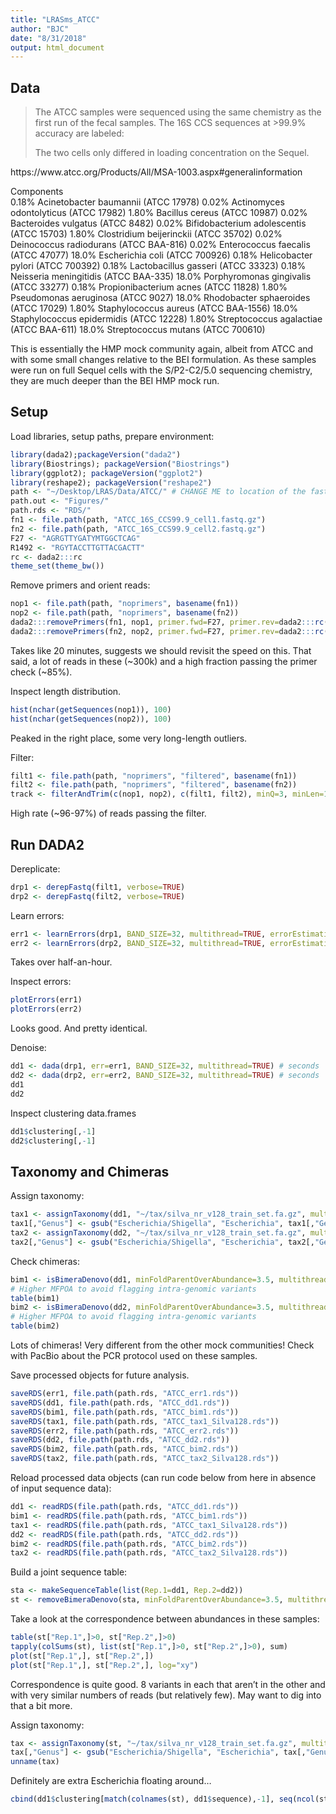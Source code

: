 ```yaml
---
title: "LRASms_ATCC"
author: "BJC"
date: "8/31/2018"
output: html_document
---
```


## Data

>The ATCC samples were sequenced using the same chemistry as the first run of the fecal samples.  The 16S CCS sequences at >99.9% accuracy are labeled:
>
>The two cells only differed in loading concentration on the Sequel.

https://www.atcc.org/Products/All/MSA-1003.aspx#generalinformation

Components	
0.18% Acinetobacter baumannii (ATCC 17978)
0.02% Actinomyces odontolyticus (ATCC 17982)
1.80% Bacillus cereus (ATCC 10987)
0.02% Bacteroides vulgatus (ATCC 8482)
0.02% Bifidobacterium adolescentis (ATCC 15703)
1.80% Clostridium beijerinckii (ATCC 35702)
0.02% Deinococcus radiodurans (ATCC BAA-816)
0.02% Enterococcus faecalis (ATCC 47077)
18.0% Escherichia coli (ATCC 700926)
0.18% Helicobacter pylori (ATCC 700392)
0.18% Lactobacillus gasseri (ATCC 33323)
0.18% Neisseria meningitidis (ATCC BAA-335)
18.0% Porphyromonas gingivalis (ATCC 33277)
0.18% Propionibacterium acnes (ATCC 11828)
1.80% Pseudomonas aeruginosa (ATCC 9027)
18.0% Rhodobacter sphaeroides (ATCC 17029)
1.80% Staphylococcus aureus (ATCC BAA-1556)
18.0% Staphylococcus epidermidis (ATCC 12228)
1.80% Streptococcus agalactiae (ATCC BAA-611)
18.0% Streptococcus mutans (ATCC 700610)

This is essentially the HMP mock community again, albeit from ATCC and with some small changes relative to the BEI formulation. As these samples were run on full Sequel cells with the S/P2-C2/5.0 sequencing chemistry, they are much deeper than the BEI HMP mock run.

## Setup

Load libraries, setup paths, prepare environment:
```r
library(dada2);packageVersion("dada2")
library(Biostrings); packageVersion("Biostrings")
library(ggplot2); packageVersion("ggplot2")
library(reshape2); packageVersion("reshape2")
path <- "~/Desktop/LRAS/Data/ATCC/" # CHANGE ME to location of the fastq file
path.out <- "Figures/" 
path.rds <- "RDS/" 
fn1 <- file.path(path, "ATCC_16S_CCS99.9_cell1.fastq.gz")
fn2 <- file.path(path, "ATCC_16S_CCS99.9_cell2.fastq.gz")
F27 <- "AGRGTTYGATYMTGGCTCAG"
R1492 <- "RGYTACCTTGTTACGACTT"
rc <- dada2:::rc
theme_set(theme_bw())
```

Remove primers and orient reads:
```r
nop1 <- file.path(path, "noprimers", basename(fn1))
nop2 <- file.path(path, "noprimers", basename(fn2))
dada2:::removePrimers(fn1, nop1, primer.fwd=F27, primer.rev=dada2:::rc(R1492), orient=TRUE, verbose=TRUE)
dada2:::removePrimers(fn2, nop2, primer.fwd=F27, primer.rev=dada2:::rc(R1492), orient=TRUE, verbose=TRUE)
```

Takes like 20 minutes, suggests we should revisit the speed on this. That said, a lot of reads in these (~300k) and a high fraction passing the primer check (~85%).

Inspect length distribution.
```r
hist(nchar(getSequences(nop1)), 100)
hist(nchar(getSequences(nop2)), 100)
```

Peaked in the right place, some very long-length outliers.

Filter:
```r
filt1 <- file.path(path, "noprimers", "filtered", basename(fn1))
filt2 <- file.path(path, "noprimers", "filtered", basename(fn2))
track <- filterAndTrim(c(nop1, nop2), c(filt1, filt2), minQ=3, minLen=1000, maxLen=1600, maxN=0, rm.phix=FALSE, maxEE=2, verbose=TRUE)
```

High rate (~96-97%) of reads passing the filter.

## Run DADA2

Dereplicate:
```r
drp1 <- derepFastq(filt1, verbose=TRUE)
drp2 <- derepFastq(filt2, verbose=TRUE)
```

Learn errors:

```r
err1 <- learnErrors(drp1, BAND_SIZE=32, multithread=TRUE, errorEstimationFunction=dada2:::PacBioErrfun)
err2 <- learnErrors(drp2, BAND_SIZE=32, multithread=TRUE, errorEstimationFunction=dada2:::PacBioErrfun)
```

Takes over half-an-hour.

Inspect errors:
```r
plotErrors(err1)
plotErrors(err2)
```

Looks good. And pretty identical.

Denoise:
```r
dd1 <- dada(drp1, err=err1, BAND_SIZE=32, multithread=TRUE) # seconds
dd2 <- dada(drp2, err=err2, BAND_SIZE=32, multithread=TRUE) # seconds
dd1
dd2
```

Inspect clustering data.frames
```r
dd1$clustering[,-1]
dd2$clustering[,-1]
```

## Taxonomy and Chimeras

Assign taxonomy:
```r
tax1 <- assignTaxonomy(dd1, "~/tax/silva_nr_v128_train_set.fa.gz", multithread=TRUE)
tax1[,"Genus"] <- gsub("Escherichia/Shigella", "Escherichia", tax1[,"Genus"]) # Reformat to be compatible with other data sources
tax2 <- assignTaxonomy(dd2, "~/tax/silva_nr_v128_train_set.fa.gz", multithread=TRUE)
tax2[,"Genus"] <- gsub("Escherichia/Shigella", "Escherichia", tax2[,"Genus"]) # Reformat to be compatible with other data sources
```

Check chimeras:
```r
bim1 <- isBimeraDenovo(dd1, minFoldParentOverAbundance=3.5, multithread=TRUE) 
# Higher MFPOA to avoid flagging intra-genomic variants
table(bim1)
bim2 <- isBimeraDenovo(dd2, minFoldParentOverAbundance=3.5, multithread=TRUE) 
# Higher MFPOA to avoid flagging intra-genomic variants
table(bim2)
```

Lots of chimeras! Very different from the other mock communities! Check with PacBio about the PCR protocol used on these samples.

Save processed objects for future analysis.
```r
saveRDS(err1, file.path(path.rds, "ATCC_err1.rds"))
saveRDS(dd1, file.path(path.rds, "ATCC_dd1.rds"))
saveRDS(bim1, file.path(path.rds, "ATCC_bim1.rds"))
saveRDS(tax1, file.path(path.rds, "ATCC_tax1_Silva128.rds"))
saveRDS(err2, file.path(path.rds, "ATCC_err2.rds"))
saveRDS(dd2, file.path(path.rds, "ATCC_dd2.rds"))
saveRDS(bim2, file.path(path.rds, "ATCC_bim2.rds"))
saveRDS(tax2, file.path(path.rds, "ATCC_tax2_Silva128.rds"))
```

Reload processed data objects (can run code below from here in absence of input sequence data):
```r
dd1 <- readRDS(file.path(path.rds, "ATCC_dd1.rds"))
bim1 <- readRDS(file.path(path.rds, "ATCC_bim1.rds"))
tax1 <- readRDS(file.path(path.rds, "ATCC_tax1_Silva128.rds"))
dd2 <- readRDS(file.path(path.rds, "ATCC_dd2.rds"))
bim2 <- readRDS(file.path(path.rds, "ATCC_bim2.rds"))
tax2 <- readRDS(file.path(path.rds, "ATCC_tax2_Silva128.rds"))
```

Build a joint sequence table:
```r
sta <- makeSequenceTable(list(Rep.1=dd1, Rep.2=dd2))
st <- removeBimeraDenovo(sta, minFoldParentOverAbundance=3.5, multithread=TRUE, verbose=TRUE)
```

Take a look at the correspondence between abundances in these samples:
```r
table(st["Rep.1",]>0, st["Rep.2",]>0)
tapply(colSums(st), list(st["Rep.1",]>0, st["Rep.2",]>0), sum)
plot(st["Rep.1",], st["Rep.2",])
plot(st["Rep.1",], st["Rep.2",], log="xy")
```

Correspondence is quite good. 8 variants in each that aren't in the other and with very similar numbers of reads (but relatively few). May want to dig into that a bit more.

Assign taxonomy:
```r
tax <- assignTaxonomy(st, "~/tax/silva_nr_v128_train_set.fa.gz", multithread=TRUE)
tax[,"Genus"] <- gsub("Escherichia/Shigella", "Escherichia", tax[,"Genus"]) # Reformat to be compatible with other data sources
unname(tax)
```

Definitely are extra Escherichia floating around...

```r
cbind(dd1$clustering[match(colnames(st), dd1$sequence),-1], seq(ncol(st)))
```





